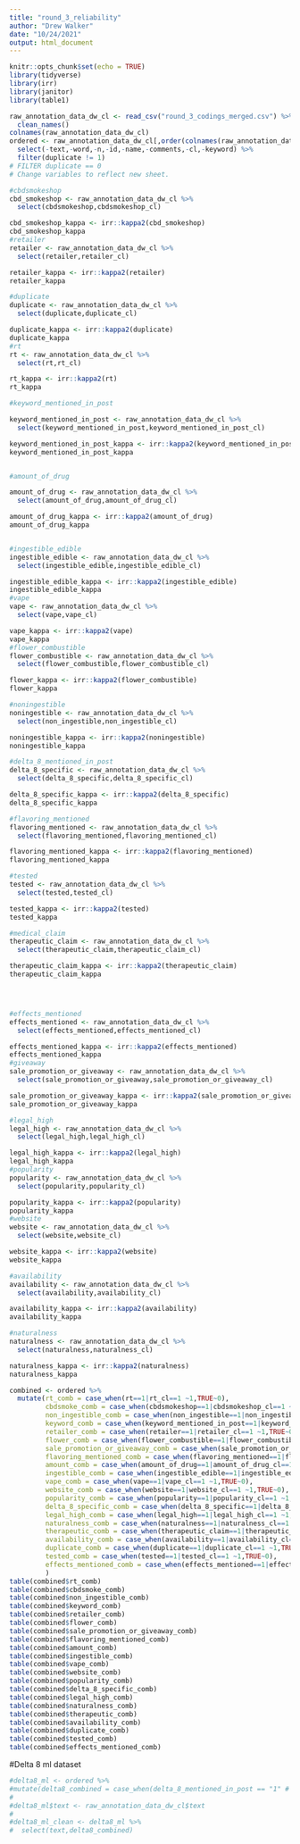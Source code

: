 ```yaml
---
title: "round_3_reliability"
author: "Drew Walker"
date: "10/24/2021"
output: html_document
---
```


```r
knitr::opts_chunk$set(echo = TRUE)
library(tidyverse)
library(irr)
library(janitor)
library(table1)
```


```r
raw_annotation_data_dw_cl <- read_csv("round_3_codings_merged.csv") %>% 
  clean_names() 
colnames(raw_annotation_data_dw_cl)
ordered <- raw_annotation_data_dw_cl[,order(colnames(raw_annotation_data_dw_cl))] %>% 
  select(-text,-word,-n,-id,-name,-comments,-cl,-keyword) %>% 
  filter(duplicate != 1)
# FILTER duplicate == 0
# Change variables to reflect new sheet. 
```

```r

#cbdsmokeshop
cbd_smokeshop <- raw_annotation_data_dw_cl %>% 
  select(cbdsmokeshop,cbdsmokeshop_cl)

cbd_smokeshop_kappa <- irr::kappa2(cbd_smokeshop)
cbd_smokeshop_kappa
#retailer
retailer <- raw_annotation_data_dw_cl %>% 
  select(retailer,retailer_cl)

retailer_kappa <- irr::kappa2(retailer)
retailer_kappa

#duplicate
duplicate <- raw_annotation_data_dw_cl %>% 
  select(duplicate,duplicate_cl)

duplicate_kappa <- irr::kappa2(duplicate)
duplicate_kappa
#rt
rt <- raw_annotation_data_dw_cl %>% 
  select(rt,rt_cl)

rt_kappa <- irr::kappa2(rt)
rt_kappa

#keyword_mentioned_in_post

keyword_mentioned_in_post <- raw_annotation_data_dw_cl %>% 
  select(keyword_mentioned_in_post,keyword_mentioned_in_post_cl)

keyword_mentioned_in_post_kappa <- irr::kappa2(keyword_mentioned_in_post)
keyword_mentioned_in_post_kappa


#amount_of_drug

amount_of_drug <- raw_annotation_data_dw_cl %>% 
  select(amount_of_drug,amount_of_drug_cl)

amount_of_drug_kappa <- irr::kappa2(amount_of_drug)
amount_of_drug_kappa


#ingestible_edible
ingestible_edible <- raw_annotation_data_dw_cl %>% 
  select(ingestible_edible,ingestible_edible_cl)

ingestible_edible_kappa <- irr::kappa2(ingestible_edible)
ingestible_edible_kappa
#vape
vape <- raw_annotation_data_dw_cl %>% 
  select(vape,vape_cl)

vape_kappa <- irr::kappa2(vape)
vape_kappa
#flower_combustible
flower_combustible <- raw_annotation_data_dw_cl %>% 
  select(flower_combustible,flower_combustible_cl)

flower_kappa <- irr::kappa2(flower_combustible)
flower_kappa

#noningestible
noningestible <- raw_annotation_data_dw_cl %>% 
  select(non_ingestible,non_ingestible_cl)

noningestible_kappa <- irr::kappa2(noningestible)
noningestible_kappa

#delta_8_mentioned_in_post
delta_8_specific <- raw_annotation_data_dw_cl %>% 
  select(delta_8_specific,delta_8_specific_cl)

delta_8_specific_kappa <- irr::kappa2(delta_8_specific)
delta_8_specific_kappa

#flavoring_mentioned
flavoring_mentioned <- raw_annotation_data_dw_cl %>% 
  select(flavoring_mentioned,flavoring_mentioned_cl)

flavoring_mentioned_kappa <- irr::kappa2(flavoring_mentioned)
flavoring_mentioned_kappa

#tested
tested <- raw_annotation_data_dw_cl %>% 
  select(tested,tested_cl)

tested_kappa <- irr::kappa2(tested)
tested_kappa

#medical_claim
therapeutic_claim <- raw_annotation_data_dw_cl %>% 
  select(therapeutic_claim,therapeutic_claim_cl)

therapeutic_claim_kappa <- irr::kappa2(therapeutic_claim)
therapeutic_claim_kappa




#effects_mentioned
effects_mentioned <- raw_annotation_data_dw_cl %>% 
  select(effects_mentioned,effects_mentioned_cl)

effects_mentioned_kappa <- irr::kappa2(effects_mentioned)
effects_mentioned_kappa
#giveaway
sale_promotion_or_giveaway <- raw_annotation_data_dw_cl %>% 
  select(sale_promotion_or_giveaway,sale_promotion_or_giveaway_cl)

sale_promotion_or_giveaway_kappa <- irr::kappa2(sale_promotion_or_giveaway)
sale_promotion_or_giveaway_kappa

#legal_high
legal_high <- raw_annotation_data_dw_cl %>% 
  select(legal_high,legal_high_cl)

legal_high_kappa <- irr::kappa2(legal_high)
legal_high_kappa
#popularity
popularity <- raw_annotation_data_dw_cl %>% 
  select(popularity,popularity_cl)

popularity_kappa <- irr::kappa2(popularity)
popularity_kappa
#website
website <- raw_annotation_data_dw_cl %>% 
  select(website,website_cl)

website_kappa <- irr::kappa2(website)
website_kappa

#availability
availability <- raw_annotation_data_dw_cl %>% 
  select(availability,availability_cl)

availability_kappa <- irr::kappa2(availability)
availability_kappa

#naturalness
naturalness <- raw_annotation_data_dw_cl %>% 
  select(naturalness,naturalness_cl)

naturalness_kappa <- irr::kappa2(naturalness)
naturalness_kappa
```


```r
combined <- ordered %>% 
  mutate(rt_comb = case_when(rt==1|rt_cl==1 ~1,TRUE~0),
         cbdsmoke_comb = case_when(cbdsmokeshop==1|cbdsmokeshop_cl==1 ~1,TRUE~0),
         non_ingestible_comb = case_when(non_ingestible==1|non_ingestible_cl==1 ~1,TRUE~0),
         keyword_comb = case_when(keyword_mentioned_in_post==1|keyword_mentioned_in_post_cl==1 ~1,TRUE~0),
         retailer_comb = case_when(retailer==1|retailer_cl==1 ~1,TRUE~0),
         flower_comb = case_when(flower_combustible==1|flower_combustible_cl==1 ~1,TRUE~0),
         sale_promotion_or_giveaway_comb = case_when(sale_promotion_or_giveaway==1|sale_promotion_or_giveaway_cl==1 ~1,TRUE~0),
         flavoring_mentioned_comb = case_when(flavoring_mentioned==1|flavoring_mentioned_cl==1 ~1,TRUE~0),
         amount_comb = case_when(amount_of_drug==1|amount_of_drug_cl==1 ~1,TRUE~0),
         ingestible_comb = case_when(ingestible_edible==1|ingestible_edible_cl==1 ~1,TRUE~0),
         vape_comb = case_when(vape==1|vape_cl==1 ~1,TRUE~0),
         website_comb = case_when(website==1|website_cl==1 ~1,TRUE~0),
         popularity_comb = case_when(popularity==1|popularity_cl==1 ~1,TRUE~0),
         delta_8_specific_comb = case_when(delta_8_specific==1|delta_8_specific_cl==1 ~1,TRUE~0),
         legal_high_comb = case_when(legal_high==1|legal_high_cl==1 ~1,TRUE~0),
         naturalness_comb = case_when(naturalness==1|naturalness_cl==1 ~1,TRUE~0),
         therapeutic_comb = case_when(therapeutic_claim==1|therapeutic_claim_cl==1 ~1,TRUE~0),
         availability_comb = case_when(availability==1|availability_cl==1 ~1,TRUE~0),
         duplicate_comb = case_when(duplicate==1|duplicate_cl==1 ~1,TRUE~0),
         tested_comb = case_when(tested==1|tested_cl==1 ~1,TRUE~0),
         effects_mentioned_comb = case_when(effects_mentioned==1|effects_mentioned_cl==1 ~1,TRUE~0)
         )
table(combined$rt_comb)
table(combined$cbdsmoke_comb)
table(combined$non_ingestible_comb)
table(combined$keyword_comb)
table(combined$retailer_comb)
table(combined$flower_comb)
table(combined$sale_promotion_or_giveaway_comb)
table(combined$flavoring_mentioned_comb)
table(combined$amount_comb)
table(combined$ingestible_comb)
table(combined$vape_comb)
table(combined$website_comb)
table(combined$popularity_comb)
table(combined$delta_8_specific_comb)
table(combined$legal_high_comb)
table(combined$naturalness_comb)
table(combined$therapeutic_comb)
table(combined$availability_comb)
table(combined$duplicate_comb)
table(combined$tested_comb)
table(combined$effects_mentioned_comb)
```



#Delta 8 ml dataset 
```r
#delta8_ml <- ordered %>% 
#mutate(delta8_combined = case_when(delta_8_mentioned_in_post == "1" #| delta_8_mentioned_in_post_c == "1" ~ "1", TRUE ~ "0")) 
#
#delta8_ml$text <- raw_annotation_data_dw_cl$text 
#
#delta8_ml_clean <- delta8_ml %>% 
#  select(text,delta8_combined)
```

